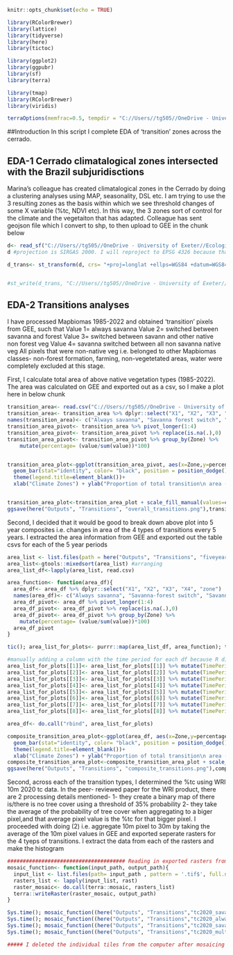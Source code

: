 ```r
knitr::opts_chunk$set(echo = TRUE)
```

```r
library(RColorBrewer)
library(lattice)
library(tidyverse)
library(here)
library(tictoc)

library(ggplot2)
library(ggpubr)
library(sf)
library(terra)

library(tmap)
library(RColorBrewer)
library(viridis)

terraOptions(memfrac=0.5, tempdir = "C://Users//tg505//OneDrive - University of Exeter//Ecological Resilience//ecothresholds//Scratch", progress=10)
```

##Introduction
In this script I complete EDA of 'transition' zones across the cerrado. 

## EDA-1 Cerrado climatalogical zones intersected with the Brazil subjuridisctions
Marina's colleague has created climatalogical zones in the Cerrado by doing a clustering analyses using MAP, seasonality, DSL etc. I am trying to use the 3 resulting zones as the basis within which we see threshold changes of some X variable (%tc, NDVI etc). In this way, the 3 zones sort of control for the climate and the vegetaiton that has adapted. Colleague has sent geojson file which I convert to shp, to then upload to GEE in the chunk below
```r
d<- read_sf("C://Users//tg505//OneDrive - University of Exeter//Ecological Resilience//ecothresholds//Data//Cattelanetal_Clustering//regions1.geojson")
d #projection is SIRGAS 2000. I will reproject to EPSG 4326 because that is the default CRS in GEE

d_trans<- st_transform(d, crs= "+proj=longlat +ellps=WGS84 +datum=WGS84 +no_defs")


#st_write(d_trans, "C://Users//tg505//OneDrive - University of Exeter//Ecological Resilience//Data//Cattelanetal_Clustering//cerrado_climate_zones.shp")

```

## EDA-2 Transitions analyses 
I have processed Mapbiomas 1985-2022 and obtained 'transition' pixels from GEE, such that 
Value 1= always savanna
Value 2= switched between savanna and forest
Value 3= switched between savann and other native non forest veg
Value 4= savanna switched between all non savanna native veg
All pixels that were non-native veg i.e. belonged to other Mapbiomas classes- non-forest formation, farming, non-vegetetated areas, water were completely excluded at this stage. 

First, I calculate total area of above native vegetation types (1985-2022). The area was calculated on GEE and exported out as a csv, so I make a plot here in below chunk 

```r
transition_area<- read.csv("C://Users//tg505//OneDrive - University of Exeter//Ecological Resilience//ecothresholds//Outputs//Transitions//transitions_area.csv")
transition_area<- transition_area %>% dplyr::select("X1", "X2", "X3", "X4", "zone")
names(transition_area)<- c("Always savanna", "Savanna forest switch", "Savanna other native veg switch", "Multiple switches", "Zone")
transition_area_pivot<- transition_area %>% pivot_longer(1:4)
transition_area_pivot<- transition_area_pivot %>% replace(is.na(.),0)
transition_area_pivot<- transition_area_pivot %>% group_by(Zone) %>%
    mutate(percentage= (value/sum(value))*100)


transition_area_plot<-ggplot(transition_area_pivot, aes(x=Zone,y=percentage, fill=name)) +
  geom_bar(stat="identity", color= "black", position = position_dodge())+ theme_minimal()+
  theme(legend.title=element_blank())+
  xlab("Climate Zones") + ylab("Proportion of total transition\n area (%)")


transition_area_plot<-transition_area_plot + scale_fill_manual(values=c('#7fc97f','#beaed4','#fdc086','#ffff99'))
ggsave(here("Outputs", "Transitions", "overall_transitions.png"),transition_area_plot, dpi=300)
```

Second, I decided that it would be good to break down above plot into 5 year composites i.e. changes in area of the 4 types of transitions every 5 years. I extracted the area information from GEE and exported out the table csvs for each of the 5 year periods

```r
area_list <- list.files(path = here("Outputs", "Transitions", "fiveyear_transition_areas"), pattern='.csv$', all.files=TRUE, full.names=TRUE)
area_list<-gtools::mixedsort(area_list) #arranging
area_list_df<-lapply(area_list, read.csv)

area_function<- function(area_df){
  area_df<- area_df %>% dplyr::select("X1", "X2", "X3", "X4", "zone")
  names(area_df)<- c("Always savanna", "Savanna-forest switch", "Savanna-other native veg switch", "Multiple switches", "Zone")
  area_df_pivot<- area_df %>% pivot_longer(1:4)
  area_df_pivot<- area_df_pivot %>% replace(is.na(.),0)
  area_df_pivot<- area_df_pivot %>% group_by(Zone) %>%
    mutate(percentage= (value/sum(value))*100)
  area_df_pivot
}

tic(); area_list_for_plots<- purrr::map(area_list_df, area_function); toc()

#manually adding a column with the time period for each df because R did not read the files in order as I have named the files funnily. I get the order from area_list
area_list_for_plots[[1]]<- area_list_for_plots[[1]] %>% mutate(TimePeriod="2000-2004")
area_list_for_plots[[2]]<- area_list_for_plots[[2]] %>% mutate(TimePeriod="2005-2009")
area_list_for_plots[[3]]<- area_list_for_plots[[3]] %>% mutate(TimePeriod="2010-2014")
area_list_for_plots[[4]]<- area_list_for_plots[[4]] %>% mutate(TimePeriod="2015-2019")
area_list_for_plots[[5]]<- area_list_for_plots[[5]] %>% mutate(TimePeriod="2020-2022")
area_list_for_plots[[6]]<- area_list_for_plots[[6]] %>% mutate(TimePeriod="1985-1989")
area_list_for_plots[[7]]<- area_list_for_plots[[7]] %>% mutate(TimePeriod="1990-1994")
area_list_for_plots[[8]]<- area_list_for_plots[[8]] %>% mutate(TimePeriod="1995-1999")

area_df<- do.call("rbind", area_list_for_plots)

composite_transition_area_plot<-ggplot(area_df, aes(x=Zone,y=percentage, fill=name)) +
  geom_bar(stat="identity", color= "black", position = position_dodge())+ theme_minimal()+
  theme(legend.title=element_blank())+
  xlab("Climate Zones") + ylab("Proportion of total transition\n area (%)") + facet_wrap(~TimePeriod, ncol = 2)
composite_transition_area_plot<-composite_transition_area_plot + scale_fill_manual(values=c('#7fc97f','#beaed4','#fdc086','#ffff99'))
ggsave(here("Outputs", "Transitions", "composite_transitions.png"),composite_transition_area_plot, dpi=300)

```




Second, across each of the transition types, I determined the %tc using WRI 10m 2020 tc data.  In the peer- reviewed paper for the WRI product, there are 2 processing details mentioned-
1- they create a binary map of there is/there is no tree cover using a threshold of 35% probability
2- they take the average of the probability of tree cover when aggregating to a biger pixel,and that average pixel value is the %tc for that bigger pixel. 
I proceeded with doing (2) i.e. aggregate 10m pixel to 30m by taking the average of the 10m pixel values in GEE and exported seperate rasters for the 4 tyeps of transitions. I extract the data from each of the rasters and make the histogram
```r

###################################### Reading in exported rasters from GEE downloaded onto computer and mosaicing
mosaic_function<- function(input_path, output_path){
  input_list <- list.files(path= input_path , pattern = '.tif$', full.names = T)
  rasters_list <- lapply(input_list, rast)
  raster_mosaic<- do.call(terra::mosaic, rasters_list)
  terra::writeRaster(raster_mosaic, output_path)
}

Sys.time(); mosaic_function((here("Outputs", "Transitions","tc2020_savannaforest")), (here("Outputs", "Transitions", "mosaic_tc2020_savannaforest.tif"))); Sys.time()
Sys.time(); mosaic_function((here("Outputs", "Transitions","tc2020_alwayssavanna")), (here("Outputs", "Transitions", "mosaic_tc2020_alwayssavanna.tif"))); Sys.time()
Sys.time(); mosaic_function((here("Outputs", "Transitions","tc2020_savanna_nativeveg")), (here("Outputs", "Transitions", "mosaic_tc2020_savannanativeveg.tif"))); Sys.time()
Sys.time(); mosaic_function((here("Outputs", "Transitions","tc2020_multipleswitches")), (here("Outputs", "Transitions", "mosaic_tc2020_savannamultipleswitches.tif"))); Sys.time()

##### I deleted the individual tiles from the computer after mosaicing above.
```


